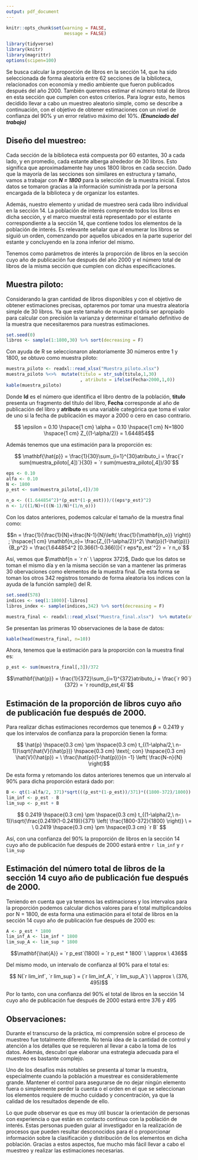---
output: pdf_document
---



```{r setup, echo=FALSE}
knitr::opts_chunk$set(warning = FALSE,
                      message = FALSE)
```

```{r, echo = F}
library(tidyverse)
library(knitr)
library(magrittr)
options(scipen=100)
```

\begin{center}
Trabajo Práctico Primer Examen Parcial.
\end{center}

Se busca calcular la proporción de libros en la sección 14, que ha sido seleccionada de forma aleatoria entre 62 secciones de la biblioteca, relacionados con economía y medio ambiente que fueron publicados después del año 2000. También queremos estimar el número total de libros en esta sección que cumplen con estos criterios. Para lograr esto, hemos decidido llevar a cabo un muestreo aleatorio simple, como se describe a continuación, con el objetivo de obtener estimaciones con un nivel de confianza del 90% y un error relativo máximo del 10%. ***(Enunciado del trabajo)***


## Diseño del muestreo:

Cada sección de la biblioteca está compuesta por 60 estantes, 30 a cada lado, y en promedio, cada estante alberga alrededor de 30 libros. Esto significa que aproximadamente hay unos 1800 libros en cada sección. Dado que la mayoría de las secciones son similares en estructura y tamaño, vamos a trabajar con ***N = 1800*** para la selección de la muestra inicial. Estos datos se tomaron gracias a la información suministrada por la persona encargada de la biblioteca y de organizar los estantes.

Además, nuestro elemento y unidad de muestreo será cada libro individual en la sección 14. La población de interés comprende todos los libros en dicha sección, y el marco muestral está representado por el estante correspondiente a la sección 14, que contiene todos los elementos de la población de interés. Es relevante señalar que al enumerar los libros se siguió un orden, comenzando por aquellos ubicados en la parte superior del estante y concluyendo en la zona inferior del mismo.

Tenemos como parámetros de interés la proporción de libros en la sección cuyo año de publicación fue después del año 2000 y el número total de libros de la misma sección que cumplen con dichas especificaciones.

## Muestra piloto:

Considerando la gran cantidad de libros disponibles y con el objetivo de obtener estimaciones precisas, optaremos por tomar una muestra aleatoria simple de 30 libros. Ya que este tamaño de muestra podría ser apropiado para calcular con precisión la varianza y determinar el tamaño definitivo de la muestra que necesitaremos para nuestras estimaciones.

```{r, echo=FALSE}
set.seed(0)
libros <- sample(1:1800,30) %>% sort(decreasing = F) 
```

Con ayuda de R se seleccionaron aleatoriamente 30 números entre 1 y 1800, se obtuvo como muestra piloto:

```{r, echo=FALSE}
muestra_piloto <- readxl::read_xlsx("Muestra_piloto.xlsx")
muestra_piloto %<>%  mutate(titulo = str_sub(titulo,1,30)
                            , atributo = ifelse(Fecha>2000,1,0))
kable(muestra_piloto)
```

Donde **Id** es el número que identifica el libro dentro de la población, **titulo** presenta un fragmento del título del libro, **Fecha** corresponde al año de publicación del libro y **atributo** es una variable categórica que toma el valor de uno si la fecha de publicación es mayor a 2000 o cero en caso contrario.

$$ \epsilon = 0.10 \hspace{1 cm} \alpha = 0.10 \hspace{1 cm} N=1800 \hspace{1 cm} Z_{(1-\alpha/2)} = 1.644854$$

Además tenemos que una estimación para la proporción es:

$$ \mathbf{\hat{p}} = \frac{1}{30}\sum_{i=1}^{30}atributo_i = \frac{`r sum(muestra_piloto[,4])`}{30} = `r sum(muestra_piloto[,4])/30`$$

```{r, echo=FALSE}
eps <- 0.10
alfa <- 0.10
N <- 1800
p_est <- sum(muestra_piloto[,4])/30
```

```{r,echo=FALSE}
n_o <- ((1.644854^2)*(p_est*(1-p_est)))/((eps*p_est)^2)
n <- 1/((1/N)+(((N-1)/N)*(1/n_o)))
```


Con los datos anteriores, podemos calcular el tamaño de la muestra final como:

$$n = \frac{1}{\frac{1}{N}+\frac{N-1}{N}\left( \frac{1}{\mathbf{n_o}} \right)} ; \hspace{1 cm} \mathbf{n_o}=  \frac{Z_{(1-\alpha/2)}^2\ \hat{p}(1-\hat{p})}{B_p^2} = \frac{1.644854^2 [0.366(1-0.366)]}{`r eps*p_est`^2} = `r n_o`$$

Así, vemos que $\mathbf{n = `r n` \ \approx 372}$, Dado que los datos se toman el mismo día y en la misma sección se van a mantener las primeras 30 obervaciones como elementos de la muestra final. De esta forma se toman los otros 342 registros tomando de forma aleatoria los indices con la ayuda de la función sample() del R.

```{r, echo=FALSE}
set.seed(578)
indices <- seq(1:1800)[-libros]
libros_index <- sample(indices,342) %>% sort(decreasing = F) 
```

```{r, echo=FALSE}
muestra_final <- readxl::read_xlsx("Muestra_final.xlsx")  %>% mutate(atributo = ifelse(Fecha>2000,1,0))
```

Se presentan las primeras 10 observaciones de la base de datos:

```{r, echo=FALSE}
kable(head(muestra_final, n=10))
```

\newpage

Ahora, tenemos que la estimación para la proporción con la muestra final es:

```{r, echo=FALSE}
p_est <- sum(muestra_final[,3])/372
```


$$\mathbf{\hat{p}} = \frac{1}{372}\sum_{i=1}^{372}atributo_i = \frac{`r 90`}{372} = `r round(p_est,4)`$$

## Estimación de la proporción de libros cuyo año de publicación fue después de 2000.

Para realizar dichas estimaciones recordemos que tenemos $\mathbf{\hat{p}} = 0.2419$ y que los intervalos de confianza para la proporción tienen la forma:

$$ \hat{p} \hspace{0.3 cm} \pm \hspace{0.3 cm} t_{(1-\alpha/2,\ n-1)}\sqrt{\hat{V}(\hat{p})} \hspace{0.3 cm} \text{; con} \hspace{0.3 cm} \hat{V}(\hat{p}) = \ \frac{\hat{p}(1-\hat{p})}{n -1} \left( \frac{N-n}{N} \right)$$

De esta forma y retomando los datos anteriores tenemos que un intervalo al 90% para dicha proporción estará dado  por:

```{r, echo=FALSE}
B <- qt(1-alfa/2, 371)*sqrt(((p_est*(1-p_est))/371)*((1800-372)/1800))
lim_inf <- p_est - B
lim_sup <- p_est + B
```

$$ 0.2419 \hspace{0.3 cm} \pm \hspace{0.3 cm}  t_{(1-\alpha/2,\ n-1)}\sqrt{\frac{0.2419(1-0.2419)}{371} \left( \frac{1800-372}{1800} \right)} \ = \ 0.2419 \hspace{0.3 cm} \pm \hspace{0.3 cm} `r B` $$

Así, con una confianza del 90% la proporción de libros en la sección 14 cuyo año de publicación fue después de 2000 estará entre `r lim_inf` y `r lim_sup`

## Estimación del número total de libros de la sección 14 cuyo año de publicación fue después de 2000.

Teniendo en cuenta que ya tenemos las estimaciones y los intervalos para la proporción podemos calcular dichos valores para el total multiplicandolos por N = 1800, de esta forma una estimación para el total de libros en la sección 14 cuyo año de publicación fue después de 2000 es: 

```{r, echo=FALSE}
A <- p_est * 1800
lim_inf_A <- lim_inf * 1800
lim_sup_A <- lim_sup * 1800
```

$$\mathbf{\hat{A}} = `r p_est`(1800) = `r p_est * 1800` \ \approx \ 436$$

Del mismo modo, un intervalo de confianza al 90% para el total es:

$$ N(`r lim_inf`, `r lim_sup`) = (`r lim_inf_A`, `r lim_sup_A`) \ \approx \ (376, 495)$$

Por lo tanto, con una confianza del 90% el total de libros en la sección 14 cuyo año de publicación fue después de 2000 estará entre 376 y 495

## Observaciones:

Durante el transcurso de la práctica, mi comprensión sobre el proceso de muestreo fue totalmente diferente. No tenía idea de la cantidad de control y atención a los detalles que se requieren al llevar a cabo la toma de los datos. Además, descubrí que elaborar una estrategia adecuada para el muestreo es bastante complejo.

Uno de los desafíos más notables se presenta al tomar la muestra, especialmente cuando la población a muestrear es considerablemente grande. Mantener el control para asegurarse de no dejar ningún elemento fuera o simplemente perder la cuenta o el orden en el que se seleccionan los elementos requiere de mucho cuidado y concentración, ya que la calidad de los resultados depende de ello.

Lo que pude observar es que es muy útil buscar la orientación de personas con experiencia o que están en contacto continuo con la población de interés. Estas personas pueden guiar al investigador en la realización de procesos que pueden resultar desconocidos para él o proporcionar información sobre la clasificación y distribución de los elementos en dicha población. Gracias a estos aspectos, fue mucho más fácil llevar a cabo el muestreo y realizar las estimaciones necesarias.





